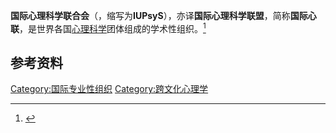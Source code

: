 '''国际心理科学联合会'''（{{lang-en|International Union of Psychological Science}}，缩写为'''IUPsyS'''），亦译'''国际心理科学联盟'''，简称'''国际心联'''，是世界各国[[心理科学|心理科学]]团体组成的学术性组织。<ref>{{Cite book|title=心理学辞典|author=杨治良, 郝兴昌编著|publisher=上海辞书出版社|year=2016|isbn=|location=上海|pages=}}</ref>

== 参考资料 ==
{{reflist}}

{{国际科学理事会}}

[[Category:国际专业性组织|Category:国际专业性组织]]
[[Category:跨文化心理学|Category:跨文化心理学]]